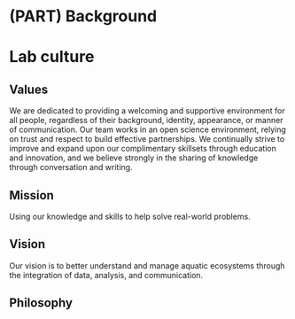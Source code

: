 # (PART) Background {-}

# Lab culture

## Values

We are dedicated to providing a welcoming and supportive environment for all people, regardless of their background, identity, appearance, or manner of communication. Our team works in an open science environment, relying on trust and respect to build effective partnerships. We continually strive to improve and expand upon our complimentary skillsets through education and innovation, and we believe strongly in the sharing of knowledge through conversation and writing.

## Mission

Using our knowledge and skills to help solve real-world problems.

## Vision

Our vision is to better understand and manage aquatic ecosystems through the integration of data, analysis, and communication.

## Philosophy

